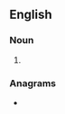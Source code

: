 ==English==

===Noun===
{{head|en|noun plural form}}

# {{plural of|trijet|lang=en}}

===Anagrams===
* {{anagrams|en|a=eijrstt|jitters}}